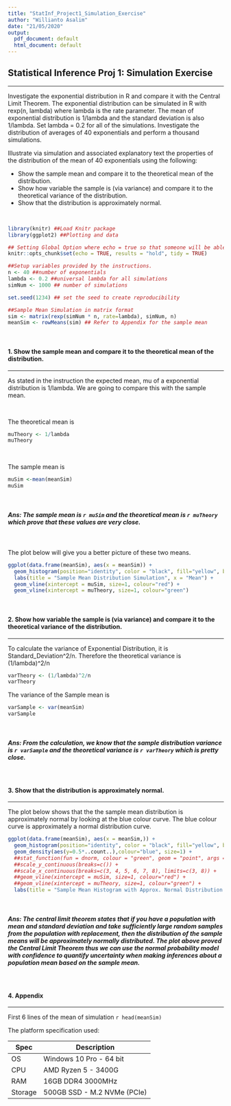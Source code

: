 ```yaml
---
title: "StatInf_Project1_Simulation_Exercise"
author: "Willianto Asalim"
date: "21/05/2020"
output:
  pdf_document: default
  html_document: default
---
```




##  Statistical Inference Proj 1: Simulation Exercise
***

Investigate the exponential distribution in R and compare it with the Central Limit Theorem. The exponential distribution can be simulated in R with rexp(n, lambda) where lambda is the rate parameter. The mean of exponential distribution is 1/lambda and the standard deviation is also 1/lambda. Set lambda = 0.2 for all of the simulations.  Investigate the distribution of averages of 40 exponentials and perform a thousand simulations.

Illustrate via simulation and associated explanatory text the properties of the distribution of the mean of 40 exponentials using the following:
<br />

- Show the sample mean and compare it to the theoretical mean of the distribution.
- Show how variable the sample is (via variance) and compare it to the theoretical variance of the distribution.
- Show that the distribution is approximately normal.

<br />

```r
library(knitr) ##Load Knitr package
library(ggplot2) ##Plotting and data
```

```r
## Setting Global Option where echo = true so that someone will be able to read the code and results.
knitr::opts_chunk$set(echo = TRUE, results = "hold", tidy = TRUE)
```

```r
##Setup variables provided by the instructions.
n <- 40 ##number of exponentials
lambda <- 0.2 ##universal lambda for all simulations
simNum <- 1000 ## number of simulations

set.seed(1234) ## set the seed to create reproducibility

##Sample Mean Simulation in matrix format
sim <- matrix(rexp(simNum * n, rate=lambda), simNum, n)
meanSim <- rowMeans(sim) ## Refer to Appendix for the sample mean
```

<br />


#### 1. Show the sample mean and compare it to the theoretical mean of the distribution.
***
As stated in the instruction the expected mean, mu of a exponential distribution is 1/lambda. We are going to compare this with the sample mean.

<br />

The theoretical mean is
```r
muTheory <- 1/lambda
muTheory
```

<br />

The sample mean is
```r
muSim <-mean(meanSim)
muSim
```

<br />

##### Ans: The sample mean is `r muSim` and the theoretical mean is `r muTheory` which prove that these values are very close. 

<br />

The plot below will give you a better picture of these two means.

```r
ggplot(data.frame(meanSim), aes(x = meanSim)) + 
  geom_histogram(position="identity", color = "black", fill="yellow", binwidth=0.4) + 
  labs(title = "Sample Mean Distribution Simulation", x = "Mean") +
  geom_vline(xintercept = muSim, size=1, colour="red") + 
  geom_vline(xintercept = muTheory, size=1, colour="green")
```

<br />

#### 2. Show how variable the sample is (via variance) and compare it to the theoretical variance of the distribution.
***
To calculate the variance of Exponential Distribution, it is Standard_Deviation^2/n. Therefore the theoretical variance is (1/lambda)^2/n

```r
varTheory <- (1/lambda)^2/n
varTheory
```

The variance of the Sample mean is 
```r
varSample <- var(meanSim)
varSample
```

<br />

##### Ans: From the calculation, we know that the sample distribution variance is `r varSample` and the theoretical variance is `r varTheory` which is pretty close. 

<br />

#### 3. Show that the distribution is approximately normal.
***

The plot below shows that the the sample mean distribution is approximately normal by looking at the blue colour curve. The blue colour curve is approximately a normal distribution curve.

```r
ggplot(data.frame(meanSim), aes(x = meanSim,)) + 
  geom_histogram(position="identity", color = "black", fill="yellow", binwidth=0.5) + 
  geom_density(aes(y=0.5*..count..),colour="blue", size=1) +
  ##stat_function(fun = dnorm, colour = "green", geom = "point", args = list(mean = muTheory, sd=sqrt(varTheory))) +
  ##scale_y_continuous(breaks=c()) +
  ##scale_x_continuous(breaks=c(3, 4, 5, 6, 7, 8), limits=c(3, 8)) +
  ##geom_vline(xintercept = muSim, size=1, colour="red") +
  ##geom_vline(xintercept = muTheory, size=1, colour="green") +
  labs(title = "Sample Mean Histogram with Approx. Normal Distribution Curve", x = "Mean")
```

<br />

##### Ans: The central limit theorem states that if you have a population with mean and standard deviation and take sufficiently large random samples from the population with replacement, then the distribution of the sample means will be approximately normally distributed. The plot above proved the Central Limit Theorem thus we can use the normal probability model with confidence to quantify uncertainty when making inferences about a population mean based on the sample mean.

<br />

#### 4. Appendix
***

First 6 lines of the mean of simulation
`r head(meanSim)`


The platform specification used:

Spec    | Description
------- | -----------------------
OS      | Windows 10 Pro - 64 bit
CPU     | AMD Ryzen 5 - 3400G
RAM     | 16GB DDR4 3000MHz
Storage | 500GB SSD - M.2 NVMe (PCIe) 

